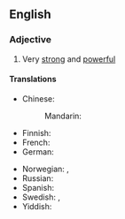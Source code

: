 ==English==

===Adjective===
{{head|en|adjective|head=as [[strong]] as an [[ox]]}}

# {{lb|en|simile}} Very [[strong]] and [[powerful]]

====Translations====
{{trans-top|very strong and powerful}}
* Chinese:
*: Mandarin: {{t-needed|cmn}}
* Finnish: {{t|fi|[[vahva]] [[kuin]] [[härkä]]}}
* French: {{t+|fr|fort comme un Turc}}
* German: {{t|de|stark wie ein Ochse}}
{{trans-mid}}
* Norwegian: {{t|no|sterk som en bjørn}}, {{t+|no|sterk som en okse}}
* Russian: {{t|ru|силён как бык}}
* Spanish: {{t-needed|es}}
* Swedish: {{t|sv|stark som en björn}}, {{t|sv|stark som en oxe}}
* Yiddish: {{t|yi|שטאַרק ווי אַ פֿערד}}
{{trans-bottom}}